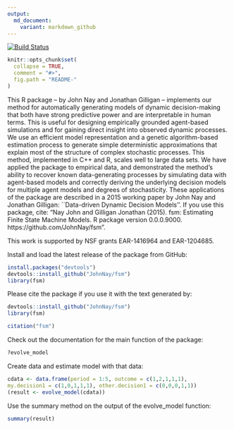 ```yaml
---
output:
  md_document:
    variant: markdown_github
---
```


<!-- README.md is generated from README.Rmd. Please edit that file -->

[![Build Status](https://travis-ci.org/JohnNay/fsm.png?branch=master)](https://travis-ci.org/JohnNay/fsm)

```r
knitr::opts_chunk$set(
  collapse = TRUE,
  comment = "#>",
  fig.path = "README-"
)
```

This R package -- by John Nay and Jonathan Gilligan -- implements our method for automatically generating models of dynamic decision-making that both have strong predictive power and are interpretable in human terms. This is useful for designing empirically grounded agent-based simulations and for gaining direct insight into observed dynamic processes. We use an efficient model representation and a genetic algorithm-based estimation process to generate simple deterministic approximations that explain most of the structure of complex stochastic processes. This method, implemented in C++ and R, scales well to large data sets. We have applied the package to empirical data, and demonstrated the method's ability to recover known data-generating processes by simulating data with agent-based models and correctly deriving the underlying decision models for multiple agent models and degrees of stochasticity. These applications of the package are described in a 2015 working paper by John Nay and Jonathan Gilligan: ``Data-driven Dynamic Decision Models''. If you use this package, cite: "Nay John and Gilligan Jonathan (2015). fsm: Estimating Finite State Machine Models. R package version 0.0.0.9000. https://github.com/JohnNay/fsm".

This work is supported by NSF grants EAR-1416964 and EAR-1204685.

Install and load the latest release of the package from GitHub:
```r
install.packages("devtools")
devtools::install_github("JohnNay/fsm")
library(fsm)
```

Please cite the package if you use it with the text generated by:
```r
devtools::install_github("JohnNay/fsm")
library(fsm)
```
```r
citation("fsm")
```

Check out the documentation for the main function of the package:
```r
?evolve_model
````

Create data and estimate model with that data:
```r
cdata <- data.frame(period = 1:5, outcome = c(1,2,1,1,1),
my.decision1 = c(1,0,1,1,1), other.decision1 = c(0,0,0,1,1))
(result <- evolve_model(cdata))
```

Use the summary method on the output of the evolve_model function:
```r
summary(result)
```


